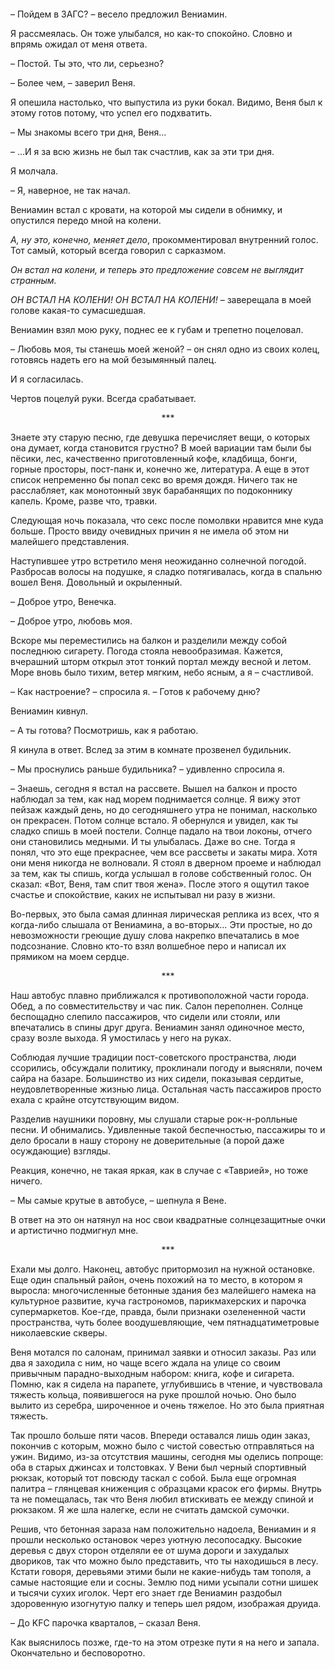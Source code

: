 # &nbsp; {#chapter-13}

– Пойдем в ЗАГС? – весело предложил Вениамин.

Я рассмеялась. Он тоже улыбался, но как-то спокойно. Словно и впрямь ожидал от меня ответа.

– Постой. Ты это, что ли, серьезно?

– Более чем, – заверил Веня.

Я опешила настолько, что выпустила из руки бокал. Видимо, Веня был к этому готов потому, что успел его подхватить.

– Мы знакомы всего три дня, Веня…

– …И я за всю жизнь не был так счастлив, как за эти три дня.

Я молчала.

– Я, наверное, не так начал.

Вениамин встал с кровати, на которой мы сидели в обнимку, и опустился передо мной на колени. 

*А, ну это, конечно, меняет дело*, прокомментировал внутренний голос. Тот самый, который всегда говорил с сарказмом.

*Он встал на колени, и теперь это предложение совсем не выглядит странным.*

*ОН ВСТАЛ НА КОЛЕНИ! ОН ВСТАЛ НА КОЛЕНИ!* – заверещала в моей голове какая-то сумасшедшая.  

Вениамин взял мою руку, поднес ее к губам и трепетно поцеловал.

– Любовь моя, ты станешь моей женой? – он снял одно из своих колец, готовясь надеть его на мой безымянный палец. 

И я согласилась.

Чертов поцелуй руки. Всегда срабатывает.

<div style="text-align: center;">***</div>

Знаете эту старую песню, где девушка перечисляет вещи, о которых она думает, когда становится грустно? В моей вариации там были бы пёсики, лес, качественно приготовленный кофе, кладбища, бонги, горные просторы, пост-панк и, конечно же, литература. А еще в этот список непременно бы попал секс во время дождя. Ничего так не расслабляет, как монотонный звук барабанящих по подоконнику капель. Кроме, разве что, травки.

Следующая ночь показала, что секс после помолвки нравится мне куда больше. Просто ввиду очевидных причин я не имела об этом ни малейшего представления.

Наступившее утро встретило меня неожиданно солнечной погодой. Разбросав волосы на подушке, я сладко потягивалась, когда в спальню вошел Веня. Довольный и окрыленный. 

– Доброе утро, Венечка.

– Доброе утро, любовь моя.

Вскоре мы переместились на балкон и разделили между собой последнюю сигарету. Погода стояла невообразимая. Кажется, вчерашний шторм открыл этот тонкий портал между весной и летом. Море вновь было тихим, ветер мягким, небо ясным, а я – счастливой. 

– Как настроение? – спросила я. – Готов к рабочему дню?

Вениамин кивнул.

– А ты готова? Посмотришь, как я работаю.

Я кинула в ответ. Вслед за этим в комнате прозвенел будильник.

– Мы проснулись раньше будильника? – удивленно спросила я.

– Знаешь, сегодня я встал на рассвете. Вышел на балкон и просто наблюдал за тем, как над морем поднимается солнце. Я вижу этот пейзаж каждый день, но до сегодняшнего утра не понимал, насколько он прекрасен. Потом солнце встало. Я обернулся и увидел, как ты сладко спишь в моей постели. Солнце падало на твои локоны, отчего они становились медными. И ты улыбалась. Даже во сне. Тогда я понял, что это еще прекраснее, чем все рассветы и закаты мира. Хотя они меня никогда не волновали. Я стоял в дверном проеме и наблюдал за тем, как ты спишь, когда услышал в голове собственный голос. Он сказал: «Вот, Веня, там спит твоя жена». После этого я ощутил такое счастье и спокойствие, каких не испытывал ни разу в жизни.

Во-первых, это была самая длинная лирическая реплика из всех, что я когда-либо слышала от Вениамина, а во-вторых… Эти простые, но до невозможности греющие душу слова накрепко впечатались в мое подсознание. Словно кто-то взял волшебное перо и написал их прямиком на моем сердце.

<div style="text-align: center;">***</div>

Наш автобус плавно приближался к противоположной части города. Обед, а по совместительству и час пик. Салон переполнен. Солнце беспощадно слепило пассажиров, что сидели или стояли, или впечатались в спины друг друга. Вениамин занял одиночное место, сразу возле выхода. Я умостилась у него на руках. 

Соблюдая лучшие традиции пост-советского пространства, люди ссорились, обсуждали политику, проклинали погоду и выясняли, почем сайра на базаре. Большинство из них сидели, показывая сердитые, неудовлетворенные жизнью лица. Остальная часть пассажиров просто ехала с крайне отсутствующим видом.

Разделив наушники поровну, мы слушали старые рок-н-ролльные песни. И обнимались. Удивленные такой беспечностью, пассажиры то и дело бросали в нашу сторону не доверительные (а порой даже осуждающие) взгляды. 

Реакция, конечно, не такая яркая, как в случае с «Таврией», но тоже ничего.

– Мы самые крутые в автобусе, – шепнула я Вене.

В ответ на это он натянул на нос свои квадратные солнцезащитные очки и артистично подмигнул мне.

<div style="text-align: center;">***</div>

Ехали мы долго. Наконец, автобус притормозил на нужной остановке. Еще один спальный район, очень похожий на то место, в котором я выросла: многочисленные бетонные здания без малейшего намека на культурное развитие, куча гастрономов, парикмахерских и парочка супермаркетов. Кое-где, правда, были признаки озелененной части пространства, чуть более воодушевляющие, чем пятнадцатиметровые николаевские скверы.

Веня мотался по салонам, принимал заявки и относил заказы. Раз или два я заходила с ним, но чаще всего ждала на улице со своим привычным парадно-выходным набором: книга, кофе и сигарета. Помню, как я сидела на парапете, углубившись в чтение, и чувствовала тяжесть кольца, появившегося на руке прошлой ночью. Оно было вылито из серебра, широченное и очень тяжелое. Но это была приятная тяжесть.

Так прошло больше пяти часов. Впереди оставался лишь один заказ, покончив с которым, можно было с чистой совестью отправляться на ужин. Видимо, из-за отсутствия машины, сегодня мы оделись попроще: оба в старых джинсах и толстовках. У Вени был черный спортивный рюкзак, который тот повсюду таскал с собой. Была еще огромная палитра – глянцевая книженция с образцами красок его фирмы. Внутрь та не помещалась, так что Веня любил втискивать ее между спиной и рюкзаком. Я же шла налегке, если не считать дамской сумочки. 

Решив, что бетонная зараза нам положительно надоела, Вениамин и я прошли несколько остановок через уютную лесопосадку. Высокие деревья с двух сторон отделяли ее от шума дороги и захудалых двориков, так что можно было представить, что ты находишься в лесу. Кстати говоря, деревьями этими были не какие-нибудь там тополя, а самые настоящие ели и сосны. Землю под ними усыпали сотни шишек и тысячи сухих иголок. Черт его знает где Вениамин раздобыл здоровенную изогнутую палку и теперь шел рядом, изображая друида. 

– До KFC парочка кварталов, – сказал Веня.

Как выяснилось позже, где-то на этом отрезке пути я на него и запала. Окончательно и бесповоротно.

